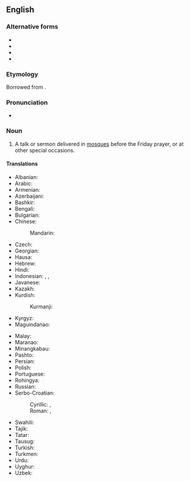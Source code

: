 ==English==
{{wikipedia}}

===Alternative forms===
* {{l|en|khotbah}}
* {{l|en|khotbeh}}
* {{l|en|khutba}}
* {{l|en|khutbeh}}

===Etymology===
Borrowed from {{bor|en|ar|خُطْبَة}}.

===Pronunciation===
* {{IPA|en|/ˈkʊtbə/}}

===Noun===
{{en-noun}}

# {{lb|en|Islam}} A talk or sermon delivered in [[mosque|mosques]] before the Friday prayer, or at other special occasions.
#: {{ux|en|Save your '''khutbah''' for another time.}}

====Translations====
{{trans-top|talk or sermon delivered in mosques before the Friday prayer}}
* Albanian: {{t|sq|hytbe|f}}
* Arabic: {{t|ar|خُطْبَة|f}}
* Armenian: {{t|hy|խուտբա}}
* Azerbaijani: {{t+|az|xütbə}}
* Bashkir: {{t|ba|хөтбә}}
* Bengali: {{t|bn|খুতবা}}
* Bulgarian: {{t|bg|ху́тба|f}}
* Chinese:
*: Mandarin: {{t|cmn|呼圖白}}
* Czech: {{t|cs|chutba|f}}
* Georgian: {{t-needed|ka}}
* Hausa: {{t-needed|ha}}
* Hebrew: {{t|he|ח׳טבה|alt=חֻ'טְבּה}}
* Hindi: {{t|hi|ख़ुतबा|f}}
* Indonesian: {{t|id|khutbah}}, {{t+|id|khotbah}}, {{t+|id|kotbah}}
* Javanese: {{t+|jv|kutbah}}
* Kazakh: {{t-needed|kk}}
* Kurdish:
*: Kurmanji: {{t+|ku|xutbe}}
* Kyrgyz: {{t|ky|кутпа}}
* Maguindanao: {{t-needed|mdh}}
{{trans-mid}}
* Malay: {{t|ms|khutbah}}
* Maranao: {{t-needed|mrw}}
* Minangkabau: {{t-needed|min}}
* Pashto: {{t|ps|خطبه|f|tr=xotbá}}
* Persian: {{t+|fa|خطبه|tr=xotbe}}
* Polish: {{t|pl|chutba|f}}
* Portuguese: {{t|pt|khutba|m|f}}
* Rohingya: {{t-needed|rhg}}
* Russian: {{t+|ru|ху́тба|f}}
* Serbo-Croatian:
*: Cyrillic: {{t|sh|хутба|f}}, {{t|sh|худба|f}}
*: Roman: {{t+|sh|hutba|f}}, {{t+|sh|hudba|f}}
* Swahili: {{t-needed|sw}}
* Tajik: {{t|tg|хутба}}
* Tatar: {{t+|tt|хөтбә}}
* Tausug: {{t-needed|tsg}}
* Turkish: {{t+|tr|hutbe}}
* Turkmen: {{t-needed|tk}}
* Urdu: {{t|ur|خطبہ|tr=xutba|f}}
* Uyghur: {{t|ug|خۇتبە}}
* Uzbek: {{t+|uz|xutba}}
{{trans-bottom}}